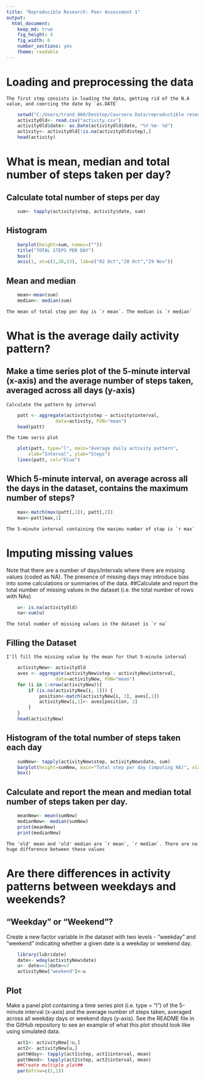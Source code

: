 ```yaml
---
title: "Reproducible Research: Peer Assessment 1"
output: 
  html_document:
    keep_md: true
    fig_height: 4
    fig_width: 6
    number_sections: yes
    theme: readable
---
```



# Loading and preprocessing the data 
    The first step consists in loading the data, getting rid of the N.A value, and coercing the date by `as.DATE`
```r
    setwd("C:/Users/trand_000/Desktop/Coursera Data/reproductible research/RepData_PeerAssessment1")
    activityOld<- read.csv("activity.csv")
    activityOld$date<- as.Date(activityOld$date, "%Y-%m- %d")
    activity<- activityOld[!is.na(activityOld$step),]
    head(activity)

```
# What is mean, median and total number of steps taken per day?
##  Calculate total number of steps per day
```r
    sum<- tapply(activity$step, activity$date, sum)
```
## Histogram    
``` r
    barplot(height=sum, names=("")) 
    title("TOTAL STEPS PER DAY")
    box()
    axis(1, at=c(1,26,53), lab=c("02 Oct","28 Oct","29 Nov"))
```
   
## Mean and median
```r
    mean<-mean(sum) 
    median<- median(sum)
```
    The mean of total step per day is `r mean`. The median is `r median`
# What is the average daily activity pattern?
## Make a time series plot of the 5-minute interval (x-axis) and the average number of steps taken, averaged across all days (y-axis)
    Calculate the pattern by interval
```r
    patt <- aggregate(activity$step ~ activity$interval, 
                  data=activity, FUN="mean")
    head(patt)
```
    The time seris plot
```r
    plot(patt, type="l", main="Average daily activity pattern", 
        xlab="Interval", ylab="Steps")
    lines(patt, col="blue")
```

## Which 5-minute interval, on average across all the days in the dataset, contains the maximum number of steps?
```r
    max<-match(max(patt[,2]), patt[,2])
    max<-patt[max,1]
``` 
    The 5-minute interval containing the maximu number of stap is `r max`
# Imputing missing values
  Note that there are a number of days/intervals where there are missing values (coded as NA). The presence of missing days may introduce bias into some calculations or summaries of the data.
##Calculate and report the total number of missing values in the dataset (i.e. the total number of rows with NAs)
```r
    u<- is.na(activityOld)
    na<-sum(u)
```
    The total number of missing values in the dataset is `r na`
## Filling the Dataset
    I'll fill the missing value by the mean for that 5-minute interval
```r
    activityNew<- activityOld
    aves <- aggregate(activityNew$step ~ activityNew$interval, 
                  data=activityNew, FUN="mean")
    for (i in 1:nrow(activityNew)){
        if (is.na(activityNew[i, 1])) {
            position<-match(activityNew[i, 3], aves[,1])
            activityNew[i,1]<- aves[position, 2]
        }
    }
    head(activityNew)
```
## Histogram of the total number of steps taken each day 

```r
    sumNew<- tapply(activityNew$step, activityNew$date, sum)
    barplot(height=sumNew, main="Total step per day (imputing NA)", xlab="Date", ylab="Steps")
    box()

```
## Calculate and report the mean and median total number of steps taken per day.
```r
    meanNew<- mean(sumNew) 
    medianNew<- median(sumNew)
    print(meanNew)
    print(medianNew)
```
    The 'old' mean and 'old' median are `r mean`, `r median`. There are no huge difference between these values 
# Are there differences in activity patterns between weekdays and weekends?
## "Weekday" or "Weekend"?
Create a new factor variable in the dataset with two levels - "weekday" and "weekend" indicating whether a given date is a weekday or weekend day.
```r
    library(lubridate)
    date<- wday(activityNew$date)
    u<- date==1|date==7
    activityNew["weekend"]<-u
```
## Plot
Make a panel plot containing a time series plot (i.e. type = "l") of the 5-minute interval (x-axis) and the average number of steps taken, averaged across all weekday days or weekend days (y-axis). See the README file in the GitHub repository to see an example of what this plot should look like using simulated data.
```r
    act1<- activityNew[!u,]
    act2<- activityNew[u,]
    pattWday<- tapply(act1$step, act1$interval, mean)
    pattWend<- tapply(act2$step, act2$interval, mean)
    ##Create multiple plot##
    par(mfrow=c(2,1))
    


```